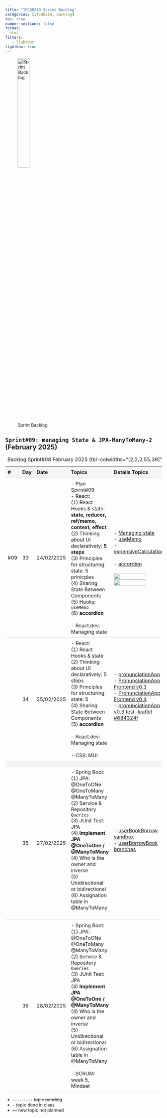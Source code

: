 ```yaml
---
title: "IFCD0210 Sprint Backlog"
categories: [ifcd0210, backlog]
toc: true
number-sections: false
format:
  html
filters:
   - lightbox
lightbox: true
---
```


<style>

.heatMap th { background:  #f4f4f4;}
tr:nth-child(3) {background-color: #f4f4f4;}
th, td {
  padding: 8px;
  text-align: left;
  border-bottom: 1px solid #ddd;
}

tr:hover {background-color:  #f4f4f4;}

</style>

![Sprint Backlog](/images/home/backlog.jpg){width="30%"}

<div class="heatMap">

::: {.column-page-right}


##  ``Sprint#09: managing State & JPA-ManyToMany-2`` (February 2025)

| # | Day | Date | Topics |  Details Topics |
| -- | -- | -- | -- | -- |
| #09 | 33 | 24/02/2025 | - Plan Spirnt#09 </br> - React: </br> (1) React Hooks & state: **state, reducer, ref/memo, context, effect** </br> (2) Thinking about UI declaratively: **5 steps**   </br> (3) Principles for structuring state: 5 prinicples  </br> (4) Sharing State Between Components  </br>  (5) Hooks: `useMemo` </br>  (6)  **accordion**  </br> </br> - React.dev: Managing state  </br> |   - [Managing state](https://react.dev/learn/managing-state){.external target='_blank'} </br>  - [useMemo](/reactjs/reactjs-hook-memo.qmd){.external target='_blank'} </br> - [expensiveCalculation](https://www.w3schools.com/react/showreact.asp?filename=demo2_react_usememo){.external target='_blank'} </br> </br> - [accordion](https://github.com/AlbertProfe/pronunciationApp/blob/frontend-react/frontend/resources/react-dev/accordion.md){.external target='_blank'} </br></br> ![](/images/ifcd0210-25/managing-states.png){.lightbox width=80% fig-align="center"} </br>  ![](/images/ifcd0210-25/responding_to_input_flow.png){.lightbox width=80% fig-align="center"}  |
| | 34 | 25/02/2025 |  - React: </br> (1) React Hooks & state </br> (2) Thinking about UI declaratively: 5 steps   </br> (3) Principles for structuring state: 5  </br> (4) Sharing State Between Components </br>  (5)  **accordion**  </br>  </br>  - React.dev: Managing state  </br>  </br>  - CSS: MUI </br> | - [pronunciationApp](https://github.com/AlbertProfe/pronunciationApp){.external target='_blank'} </br>  - [PronunciationApp Frontend v0.3](https://github.com/AlbertProfe/pronunciationApp/blob/frontend-react/frontend/resources/pronunciatonApp-v0.3.md){.external target='_blank'} </br> - [PronunciationApp Frontend v0.4](https://github.com/AlbertProfe/pronunciationApp/blob/frontend-react/frontend/resources/pronunciatonApp-v0.4.md){.external target='_blank'} </br>  - [pronunciationApp v0.3 test-leaflet #684324f](https://github.com/AlbertProfe/pronunciationApp/tree/684324f309ae643e0d32f9d2d660a9500cd09fe5/frontend/pronunciationAppFront){.external target='_blank'}</br>  </br>  |
| |
| | 35 | 27/02/2025 | - Spring Boot: </br> (1) JPA: @OneToONe @OneToMany @ManyToMany </br>  (2) Service & Repository `Queries`  </br> (3) JUnit Test: JPA </br> (4) **Implement JPA @OneToOne / @ManyToMany** </br>  (4) Who is the owner and inverse </br>  (5) Unidirectional or bidirectional </br> (6)  Assignation table in @ManyToMany </br> </br>  |  - [userBookBorrow sandbox](https://github.com/AlbertProfe/userBorrowBook){.external target='_blank'} </br>  - [userBorrowBook branches](https://github.com/AlbertProfe/userBorrowBook/branches/active){.external target='_blank'} </br> </br> |
| | 36 | 28/02/2025 | - Spring Boot: </br> (1) JPA: @OneToONe @OneToMany @ManyToMany </br>  (2) Service & Repository `Queries`  </br> (3) JUnit Test: JPA </br> (4) **Implement JPA @OneToOne / @ManyToMany** </br>  (4) Who is the owner and inverse </br>  (5) Unidirectional or bidirectional </br> (6)  Assignation table in @ManyToMany </br> </br>  - SCRUM: week 5, Mindset | |
: Backlog Sprint#08 February 2025 {tbl-colwidths="[2,2,2,55,39]"}
:::

</div>

::: {.callout-note}
- `---------` <s>topic pending</s>
- `-` topic done in class
- `++` new topic not planned
:::


